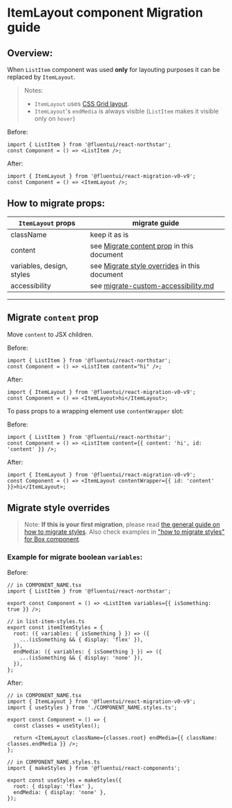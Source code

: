 
<Meta title="Concepts/Migration/from v0/Components/ItemLayout Migration" />

# ItemLayout component Migration guide

## Overview:

When `ListItem` component was used **only** for layouting purposes it can be replaced by `ItemLayout`.

> Notes:
>
> - `ItemLayout` uses [CSS Grid layout](https://developer.mozilla.org/en-US/docs/Web/CSS/CSS_Grid_Layout).
> - `ItemLayout`'s `endMedia` is always visible (`ListItem` makes it visible only on `hover`)

Before:

```tsx
import { ListItem } from '@fluentui/react-northstar';
const Component = () => <ListItem />;
```

After:

```tsx
import { ItemLayout } from '@fluentui/react-migration-v0-v9';
const Component = () => <ItemLayout />;
```

## How to migrate props:

| `ItemLayout` props        | migrate guide                                                                                            |
| ------------------------- | -------------------------------------------------------------------------------------------------------- |
| className                 | keep it as is                                                                                            |
| content                   | see [Migrate content prop](##migrate-content-prop) in this document                                      |
| variables, design, styles | see [Migrate style overrides](#migrate-style-overrides) in this document                                 |
| accessibility             | see [migrate-custom-accessibility.md](?path=/docs/concepts-migration-from-v0-custom-accessibility--docs) |

---

## Migrate `content` prop

Move `content` to JSX children.

Before:

```tsx
import { ListItem } from '@fluentui/react-northstar';
const Component = () => <ListItem content="hi" />;
```

After:

```tsx
import { ItemLayout } from '@fluentui/react-migration-v0-v9';
const Component = () => <ItemLayout>hi</ItemLayout>;
```

To pass props to a wrapping element use `contentWrapper` slot:

Before:

```tsx
import { ListItem } from '@fluentui/react-northstar';
const Component = () => <ListItem content={{ content: 'hi', id: 'content' }} />;
```

After:

```tsx
import { ItemLayout } from '@fluentui/react-migration-v0-v9';
const Component = () => <ItemLayout contentWrapper={{ id: 'content' }}>hi</ItemLayout>;
```

## Migrate style overrides

> Note: **If this is your first migration**, please read [the general guide on how to migrate styles](?path=/docs/concepts-migration-from-v0-custom-style-overrides--docs). Also check examples in ["how to migrate styles" for Box component](./migrate-Box.md#Migrate-style-overrides).

### Example for migrate boolean `variables`:

Before:

```tsx
// in COMPONENT_NAME.tsx
import { ListItem } from '@fluentui/react-northstar';

export const Component = () => <ListItem variables={{ isSomething: true }} />;

// in list-item-styles.ts
export const itemItemStyles = {
  root: ({ variables: { isSomething } }) => ({
    ...(isSomething && { display: 'flex' }),
  }),
  endMedia: ({ variables: { isSomething } }) => ({
    ...(isSomething && { display: 'none' }),
  }),
};
```

After:

```tsx
// in COMPONENT_NAME.tsx
import { ItemLayout } from '@fluentui/react-migration-v0-v9';
import { useStyles } from './COMPONENT_NAME.styles.ts';

export const Component = () => {
  const classes = useStyles();

  return <ItemLayout className={classes.root} endMedia={{ className: classes.endMedia }} />;
};
```

```tsx
// in COMPONENT_NAME.styles.ts
import { makeStyles } from '@fluentui/react-components';

export const useStyles = makeStyles({
  root: { display: 'flex' },
  endMedia: { display: 'none' },
});
```
